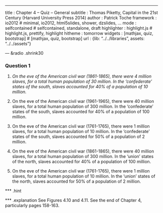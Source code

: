 ---
title       : Chapter 4 -- Quiz -- General
subtitle    : Thomas Piketty, Capital in the 21st Century (Harvard University Press 2014)
author      : Patrick Toche
framework   : io2012  # minimal, io2012, html5slides, shower, dzslides, ...
mode        : selfcontained  # selfcontained, standalone, draft
highlighter : highlight.js  # highlight.js, prettify, highlight
hitheme     : tomorrow
widgets     : [mathjax, quiz, bootstrap]   # [mathjax, quiz, bootstrap]
url         : {lib: "../../libraries", assets: "../../assets"}


--- &radio .shrink30

### Question 1

1. 
_On the eve of the American civil war (1861-1865), there were 4 million slaves, for a total human population of 30 million. In the 'confederate' states of the south, slaves accounted for 40% of a population of 10 million._
2. 
On the eve of the American civil war (1961-1965), there were 40 million slaves, for a total human population of 300 million. In the 'confederate' states of the south, slaves accounted for 40% of a population of 100 million.

3. 
On the eve of the American civil war (1761-1765), there were 1 million slaves, for a total human population of 10 million. In the 'confederate' states of the south, slaves accounted for 50% of a population of 2 million.

4. 
On the eve of the American civil war (1861-1865), there were 40 million slaves, for a total human population of 300 million. In the 'union' states of the north, slaves accounted for 40% of a population of 100 million.

5. 
On the eve of the American civil war (1761-1765), there were 1 million slaves, for a total human population of 10 million.  In the 'union' states of the north, slaves accounted for 50% of a population of 2 million.


*** .hint


*** .explanation
See Figures 4.10 and 4.11. See the end of Chapter 4, particularly pages 158-163.



